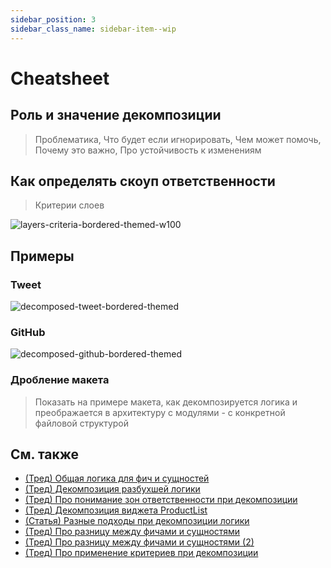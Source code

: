 ```yaml
---
sidebar_position: 3
sidebar_class_name: sidebar-item--wip
---
```



# Cheatsheet

<WIP ticket="213" />

## Роль и значение декомпозиции

> Проблематика, Что будет если игнорировать, Чем может помочь, Почему это важно, Про устойчивость к изменениям

## Как определять скоуп ответственности

> Критерии слоев

![layers-criteria-bordered-themed-w100](/img/layers/criteria.png)

## Примеры

### Tweet

![decomposed-tweet-bordered-themed](/img/decompose-twitter.png)

### GitHub

![decomposed-github-bordered-themed](/img/decompose-github.jpg)

### Дробление макета

<WIP ticket="224" />

> Показать на примере макета, как декомпозируется логика и преображается в архитектуру с модулями - с конкретной файловой структурой

## См. также
- [(Тред) Общая логика для фич и сущностей](https://t.me/feature_sliced/4262)
- [(Тред) Декомпозиция разбухшей логики](https://t.me/feature_sliced/4210)
- [(Тред) Про понимание зон ответственности при декомпозиции](https://t.me/feature_sliced/4088)
- [(Тред) Декомпозиция виджета ProductList](https://t.me/feature_sliced/3828)
- [(Статья) Разные подходы при декомпозиции логики](https://www.pluralsight.com/guides/how-to-organize-your-react-+-redux-codebase)
- [(Тред) Про разницу между фичами и сущностями](https://t.me/feature_sliced/3776)
- [(Тред) Про разницу между фичами и сущностями (2)](https://t.me/feature_sliced/3248)
- [(Тред) Про применение критериев при декомпозиции](https://t.me/feature_sliced/3833)
